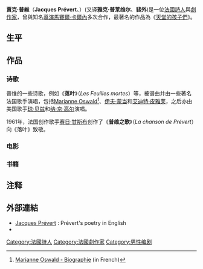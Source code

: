 {{Link style|time=2015-12-11T10:12:39+00:00}}
{{Infobox Writer <!-- for more information see [[:Template:Infobox_Writer/doc|:Template:Infobox Writer/doc]] -->
| name       = 賈克·普維
| image      = Jacques Prévert en 1961 dans le film Mon frère Jacques par Pierre Prévert.jpg
| caption    =
| birthdate  = {{birth date|mf=yes|1900|2|4}}
| birthplace = [[法國|法國]][[上塞納省|上塞納省]][[塞納河畔納伊|塞納河畔納伊]]
| deathdate  = {{death date and age|mf=yes|1977|4|11|1900|2|4}}
| deathplace = [[法國|法國]][[芒什省|芒什省]][[小奧蒙維爾_(芒什省)|小奧蒙維爾]] 
| occupation = 詩人、劇作家
| genre      = [[詩|詩]]
| movement   = [[寫實主義|寫實主義]]
| influences = 
| influenced = 
| website =
}}
'''賈克·普維'''（'''Jacques Prévert'''、{{BD|1900年|2月4日|1977年|4月11日|catIdx=Prevent, Jacques}}）(又译'''雅克·普莱维尔'''、'''裴外''')是一位[[法國|法國]][[詩人|詩人]]與[[劇作家|劇作家]]，曾與知名[[導演|導演]][[馬賽爾·卡爾內|馬賽爾·卡爾內]]多次合作，最著名的作品為《[[天堂的孩子們|天堂的孩子們]]》。

== 生平 ==

== 作品 ==
===诗歌===
普维的一些诗歌，例如《'''落叶'''》（''Les Feuilles mortes''）等，被谱曲并由一些著名法国歌手演唱，包括[[:en:Marianne_Oswald|Marianne Oswald]]<ref>[http://www.dutempsdescerisesauxfeuillesmortes.net/fiches_bio/oswald_marianne/oswald_marianne.htm Marianne Oswald - Biographie] {{Wayback|url=http://www.dutempsdescerisesauxfeuillesmortes.net/fiches_bio/oswald_marianne/oswald_marianne.htm |date=20120202225022 }} (in French)</ref>、[[伊夫·蒙当|伊夫·蒙当]]和[[艾迪特·皮雅芙|艾迪特·皮雅芙]]，之后亦由美国歌手[[琼·贝兹|琼·贝兹]]和[[纳·京·高尔|纳·京·高尔]]演唱。

1961年，法国创作歌手[[赛日·甘斯布|赛日·甘斯布]]创作了《'''普维之歌'''》（''La chanson de Prévert''）向《落叶》致敬。
===电影===
===书籍===
==注释==
{{reflist}}
== 外部連結 ==
* [http://xtream.online.fr/Prevert/indexeng.html Jacques Prévert] {{Wayback|url=http://xtream.online.fr/Prevert/indexeng.html |date=20210309162939 }}: Prévert's poetry in English
* {{imdb name|name=Jacques Prévert|id=0699535}}

{{Authority control}}
{{DEFAULTSORT:Prevent, Jacques}}

[[Category:法國詩人|Category:法國詩人]]
[[Category:法國劇作家|Category:法國劇作家]]
[[Category:男性编剧|Category:男性编剧]]
